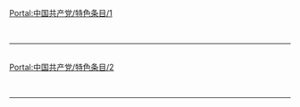 {{Portal:中国共产党/box-header|特色条目|Portal:中国共产党/优良条目|}}

[[Portal:中国共产党/特色条目/1|Portal:中国共产党/特色条目/1]]<br/>{{Portal:中国共产党/特色条目/1}} <div style="clear: both"></div><br/><hr/><br/>
[[Portal:中国共产党/特色条目/2|Portal:中国共产党/特色条目/2]]<br/>{{Portal:中国共产党/特色条目/2}} <div style="clear: both"></div><br/><hr/><br/>

{{Portal:中国共产党/box-footer|}}